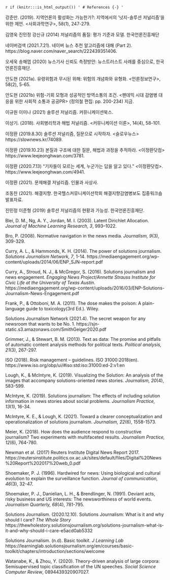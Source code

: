 `r if (knitr:::is_html_output()) '
# References {-}
'`

강준만. (2019). 지역언론의 활성화는 가능한가?: 지역에서의 ‘넛지-솔루션 저널리즘’을 위한 제언. <사회과학연구>, 58(1), 247-279.

김영욱 진민정 강신규 (2014) 저널리즘의 품질: 평가 기준과 모델. 한국언론진흥재단

네이버검색 (2021.7.21). 네이버 뉴스 추천 알고리즘에 대해 (Part 2). https://blog.naver.com/naver_search/222439351406.

오세욱 송해엽 (2020) 뉴스기사 신뢰도 측정방안: 뉴스트러스트 사례를 중심으로, 한국언론진흥재단.

안도현 (2021a). 유령위험과 무시된 위해: 위험의 개념화와 유형화. <언론정보연구>, 58(2), 5-65.

안도현 (2021b) 위험-기회 모형과 성공적인 방역소통의 조건. <팬데믹 시대 감염병 대응을 위한 사회적 소통과 공공PR> (정의철 편집: pp. 200-234) 지금.

이규원 이미나 (2021) 솔루션 저널리즘. 커뮤니케이션북스.

이상기. (2018). 사회병리학과 해법 저널리즘. <커뮤니케이션 이론>, 14(4), 58-101.

이정환 (2019.8.30)  솔루션 저널리즘, 질문으로 시작하자. <슬로우뉴스> https://slownews.kr/74089.

이정환 (2019.10.23) 본질과 구조에 대한 질문, 해법과 과정을 추적하라. <이정환닷컴> 
https://www.leejeonghwan.com/3781.

이정환 (2020.7.13) “기자들이 모르는 세계, 누군가는 답을 알고 있다.” <이정환닷컴>. https://www.leejeonghwan.com/4941.

이정환 (2021). 문제해결 저널리즘. 인물과 사상사.

조동찬 (2021). 해결지향. 한국헬스커뮤니케이션학회 해결지향감염병보도 집중워크숍 발표자료.

진민정 이준형 (2019) 솔루션 저널리즘의 현황과 가능성. 한국언론진흥재단. 

Blei, D. M., Ng, A. Y., Jordan, M. I. (2003). Latent Dirichlet Allocation. _Journal of Machine Learning Research, 3_, 993–1022.

Bro, P. (2008). Normative navigation in the news media. _Journalism, 9_(3), 309-329.

Curry, A. L., & Hammonds, K. H. (2014). The power of solutions journalism. _Solutions Journalism Network, 7_, 1-14. https://mediaengagement.org/wp-content/uploads/2014/06/ENP_SJN-report.pdf

Curry, A., Stroud, N. J., & McGregor, S. (2016). Solutions journalism and news engagement. _Engaging News Project/Annette Strauss Institute for Civic Life at the University of Texas Austin_. https://mediaengagement.org/wp-content/uploads/2016/03/ENP-Solutions-Journalism-News-Engagement.pdf

Frank, P., & Ottoboni, M. A. (2011). The dose makes the poison: A plain-language guide to toxicology(3rd Ed.). Wiley.

Solutions Journalism Network (2021.4). The secret weapon for any newsroom that wants to be No. 1. https://sjn-static.s3.amazonaws.com/SmithGeiger2020.pdf

Grimmer, J., & Stewart, B. M. (2013). Text as data: The promise and pitfalls of automatic content analysis methods for political texts. _Political analysis, 21_(3), 267-297.

ISO (2018). Risk management – guidelines. ISO 31000:2018(en). https://www.iso.org/obp/ui/#iso:std:iso:31000:ed-2:v1:en

Lough, K., & McIntyre, K. (2019). Visualizing the Solution: An analysis of the images that accompany solutions-oriented news stories. _Journalism, 20_(4), 583-599.

McIntyre, K. (2019). Solutions journalism: The effects of including solution information in news stories about social problems. _Journalism Practice, 13_(1), 16-34.

McIntyre, K. E., & Lough, K. (2021). Toward a clearer conceptualization and operationalization of solutions journalism. _Journalism, 22_(6), 1558-1573.

Meier, K. (2018). How does the audience respond to constructive journalism? Two experiments with multifaceted results. _Journalism Practice, 12_(6), 764-780.

Newman et al. (2017) Reuters Institute Digital News Report 2017. 
https://reutersinstitute.politics.ox.ac.uk/sites/default/files/Digital%20News%20Report%202017%20web_0.pdf

Shoemaker, P. J. (1996). Hardwired for news: Using biological and cultural evolution to explain the surveillance function. _Journal of communication, 46_(3), 32-47.

Shoemaker, P. J., Danielian, L. H., & Brendlinger, N. (1991). Deviant acts, risky business and US interests: The newsworthiness of world events. _Journalism Quarterly, 68_(4), 781-795.

Solutions Journalism. (2020.12.10). Solutions Journalism: What is it and why should I care? _The Whole Story_ https://thewholestory.solutionsjournalism.org/solutions-journalism-what-is-it-and-why-should-i-care-e5acd0ab5332

Solutions Journalism. (n.d). Basic toolkit. _J Learning Lab_ https://learninglab.solutionsjournalism.org/en/courses/basic-toolkit/chapters/introduction/sections/welcome

Watanabe, K., & Zhou, Y. (2020). Theory-driven analysis of large corpora: Semisupervised topic classification of the UN speeches. _Social Science Computer Review_, 0894439320907027.
